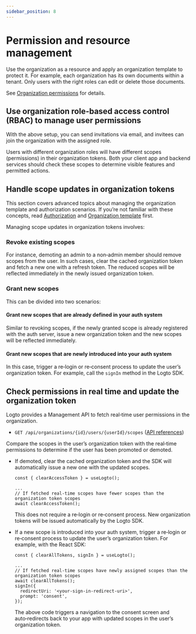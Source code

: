 ```yaml
---
sidebar_position: 8
---
```


# Permission and resource management

Use the organization as a resource and apply an organization template to protect it. For example, each organization has its own documents within a tenant. Only users with the right roles can edit or delete those documents.

See [Organization permissions](/authorization/organization-permissions) for details.

## Use organization role-based access control (RBAC) to manage user permissions

With the above setup, you can send invitations via email, and invitees can join the organization with the assigned role.

Users with different organization roles will have different scopes (permissions) in their organization tokens. Both your client app and backend services should check these scopes to determine visible features and permitted actions.

## Handle scope updates in organization tokens

This section covers advanced topics about managing the organization template and authorization scenarios. If you’re not familiar with these concepts, read [Authorization](/authorization) and [Organization template](/authorization/organization-template) first.

Managing scope updates in organization tokens involves:

### Revoke existing scopes

For instance, demoting an admin to a non‑admin member should remove scopes from the user. In such cases, clear the cached organization token and fetch a new one with a refresh token. The reduced scopes will be reflected immediately in the newly issued organization token.

### Grant new scopes

This can be divided into two scenarios:

#### Grant new scopes that are already defined in your auth system

Similar to revoking scopes, if the newly granted scope is already registered with the auth server, issue a new organization token and the new scopes will be reflected immediately.

#### Grant new scopes that are newly introduced into your auth system

In this case, trigger a re‑login or re‑consent process to update the user’s organization token. For example, call the `signIn` method in the Logto SDK.

## Check permissions in real time and update the organization token

Logto provides a Management API to fetch real‑time user permissions in the organization.

- `GET /api/organizations/{id}/users/{userId}/scopes` ([API references](https://openapi.logto.io/operation/operation-listorganizationuserscopes))

Compare the scopes in the user’s organization token with the real‑time permissions to determine if the user has been promoted or demoted.

- If demoted, clear the cached organization token and the SDK will automatically issue a new one with the updated scopes.

  ```tsx
  const { clearAccessToken } = useLogto();

  ...
  // If fetched real-time scopes have fewer scopes than the organization token scopes
  await clearAccessToken();

  ```

  This does not require a re‑login or re‑consent process. New organization tokens will be issued automatically by the Logto SDK.

- If a new scope is introduced into your auth system, trigger a re‑login or re‑consent process to update the user’s organization token. For example, with the React SDK:

  ```tsx
  const { clearAllTokens, signIn } = useLogto();

  ...
  // If fetched real-time scopes have newly assigned scopes than the organization token scopes
  await clearAllTokens();
  signIn({
    redirectUri: '<your-sign-in-redirect-uri>',
    prompt: 'consent',
  });

  ```

  The above code triggers a navigation to the consent screen and auto‑redirects back to your app with updated scopes in the user’s organization token.
